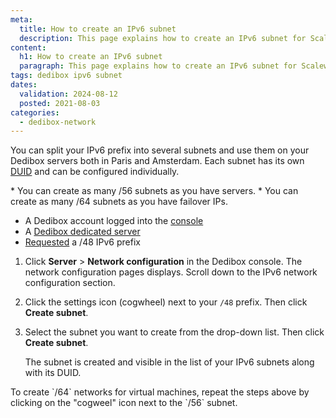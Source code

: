 ```yaml
---
meta:
  title: How to create an IPv6 subnet
  description: This page explains how to create an IPv6 subnet for Scaleway Dedibox servers.
content:
  h1: How to create an IPv6 subnet
  paragraph: This page explains how to create an IPv6 subnet for Scaleway Dedibox servers.
tags: dedibox ipv6 subnet
dates:
  validation: 2024-08-12
  posted: 2021-08-03
categories:
  - dedibox-network
---
```


You can split your IPv6 prefix into several subnets and use them on your Dedibox servers both in Paris and Amsterdam. Each subnet has its own [DUID](/dedibox-network/ipv6/concepts/#duid) and can be configured individually.

<Message type="note">
  * You can create as many /56 subnets as you have servers.
  * You can create as many /64 subnets as you have failover IPs.
</Message>

<Macro id="requirements" />

- A Dedibox account logged into the [console](https://console.online.net)
- A [Dedibox dedicated server](https://www.scaleway.com/en/dedibox)
- [Requested](/dedibox-network/ipv6/how-to/request-prefix/) a /48 IPv6 prefix

1. Click **Server** > **Network configuration** in the Dedibox console. The network configuration pages displays. Scroll down to the IPv6 network configuration section.
2. Click the settings icon (cogwheel) next to your `/48` prefix. Then click **Create subnet**.
    <Lightbox src="scaleway_ipv6_list.webp" alt="" />
3. Select the subnet you want to create from the drop-down list. Then click **Create subnet**.

    The subnet is created and visible in the list of your IPv6 subnets along with its DUID.

<Message typ="tip">
  To create `/64` networks for virtual machines, repeat the steps above by clicking on the "cogweel" icon next to the `/56` subnet.
</Message>


